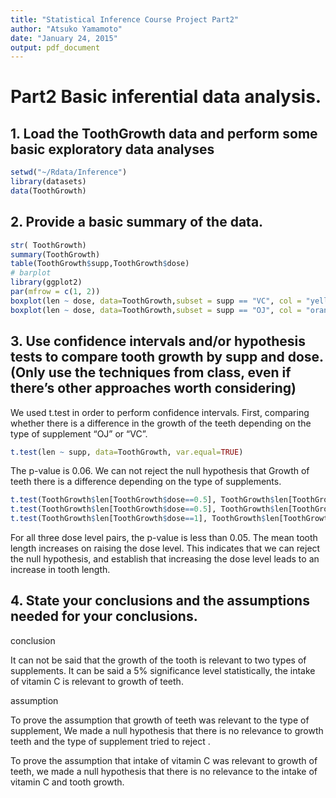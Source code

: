 ```yaml
---
title: "Statistical Inference Course Project Part2"
author: "Atsuko Yamamoto"
date: "January 24, 2015"
output: pdf_document
---
```

# Part2 Basic inferential data analysis.
## 1. Load the ToothGrowth data and perform some basic exploratory data analyses
```r
setwd("~/Rdata/Inference")
library(datasets)
data(ToothGrowth)
```
## 2. Provide a basic summary of the data.
```r
str( ToothGrowth)
summary(ToothGrowth)
table(ToothGrowth$supp,ToothGrowth$dose)
# barplot
library(ggplot2)
par(mfrow = c(1, 2))
boxplot(len ~ dose, data=ToothGrowth,subset = supp == "VC", col = "yellow", main="VC", xlab = "Vitamin C dose mg", ylab = "tooth length", ylim = c(5, 35))
boxplot(len ~ dose, data=ToothGrowth,subset = supp == "OJ", col = "orange", main="OJ", xlab= "Vitamin C dose mg", ylab = "tooth length", ylim = c(5, 35))
```
## 3. Use confidence intervals and/or hypothesis tests to compare tooth growth by supp and dose. (Only use the techniques from class, even if there's other approaches worth considering)

We used t.test in order to perform confidence intervals.
First, comparing whether there is a difference in the growth of the teeth depending on the type of supplement "OJ" or "VC".

```r
t.test(len ~ supp, data=ToothGrowth, var.equal=TRUE)
```
The p-value is 0.06. We can not reject the null hypothesis that  Growth of teeth there is a difference depending on the type of supplements.
```r
t.test(ToothGrowth$len[ToothGrowth$dose==0.5], ToothGrowth$len[ToothGrowth$dose==1], var.equal=TRUE)
t.test(ToothGrowth$len[ToothGrowth$dose==0.5], ToothGrowth$len[ToothGrowth$dose==2], var.equal=TRUE)
t.test(ToothGrowth$len[ToothGrowth$dose==1], ToothGrowth$len[ToothGrowth$dose==2], var.equal=TRUE)
```
For all three dose level pairs, the p-value is less than 0.05. The mean tooth length increases on raising the dose level. This indicates that we can reject the null hypothesis, and establish that increasing the dose level leads to an increase in tooth length.

## 4. State your conclusions and the assumptions needed for your conclusions.

conclusion

It can not be said that the growth of the tooth is relevant to two types of supplements.
It can be said  a 5% significance level statistically, the intake of vitamin C  is relevant to growth of teeth.

assumption

To prove the assumption that growth of teeth was relevant to the type of supplement, We made a null hypothesis that there is no relevance to growth teeth and the type of supplement  tried to reject .

To prove the assumption that intake of vitamin C  was relevant to growth of teeth, we made a null hypothesis that there is no relevance to the intake  of vitamin C and tooth growth. 
